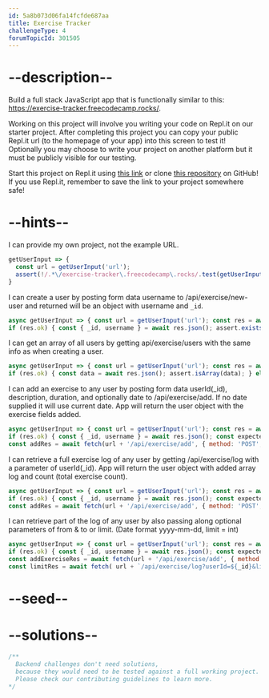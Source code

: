 ```yaml
---
id: 5a8b073d06fa14fcfde687aa
title: Exercise Tracker
challengeType: 4
forumTopicId: 301505
---
```


# --description--

Build a full stack JavaScript app that is functionally similar to this: <https://exercise-tracker.freecodecamp.rocks/>.

Working on this project will involve you writing your code on Repl.it on our starter project. After completing this project you can copy your public Repl.it url (to the homepage of your app) into this screen to test it! Optionally you may choose to write your project on another platform but it must be publicly visible for our testing.

Start this project on Repl.it using [this link](https://repl.it/github/freeCodeCamp/boilerplate-project-exercisetracker) or clone [this repository](https://github.com/freeCodeCamp/boilerplate-project-exercisetracker/) on GitHub! If you use Repl.it, remember to save the link to your project somewhere safe!

# --hints--

I can provide my own project, not the example URL.

```js
getUserInput => {
  const url = getUserInput('url');
  assert(!/.*\/exercise-tracker\.freecodecamp\.rocks/.test(getUserInput('url')));
}
```

I can create a user by posting form data username to /api/exercise/new-user and returned will be an object with username and `_id`.

```js
async getUserInput => { const url = getUserInput('url'); const res = await fetch(url + '/api/exercise/new-user', { method: 'POST', headers: { 'Content-Type': 'application/x-www-form-urlencoded' }, body: `username=fcc_test_${Date.now()}`.substr(0, 29) });
if (res.ok) { const { _id, username } = await res.json(); assert.exists(_id); assert.exists(username); } else { throw new Error(`${res.status} ${res.statusText}`); } }
```

I can get an array of all users by getting api/exercise/users with the same info as when creating a user.

```js
async getUserInput => { const url = getUserInput('url'); const res = await fetch(url + '/api/exercise/users');
if (res.ok) { const data = await res.json(); assert.isArray(data); } else { throw new Error(`${res.status} ${res.statusText}`); } }
```

I can add an exercise to any user by posting form data userId(\_id), description, duration, and optionally date to /api/exercise/add. If no date supplied it will use current date. App will return the user object with the exercise fields added.

```js
async getUserInput => { const url = getUserInput('url'); const res = await fetch(url + '/api/exercise/new-user', { method: 'POST', headers: { 'Content-Type': 'application/x-www-form-urlencoded' }, body: `username=fcc_test_${Date.now()}`.substr(0, 29) });
if (res.ok) { const { _id, username } = await res.json(); const expected = { username, description: 'test', duration: 60, _id, date: 'Mon Jan 01 1990' };
const addRes = await fetch(url + '/api/exercise/add', { method: 'POST', headers: { 'Content-Type': 'application/x-www-form-urlencoded' }, body: `userId=${_id}&description=${expected.description}&duration=${expected.duration}&date=1990-01-01` }); if (addRes.ok) { const actual = await addRes.json(); assert.deepEqual(actual, expected); } else { throw new Error(`${addRes.status} ${addRes.statusText}`); } } else { throw new Error(`${res.status} ${res.statusText}`); } }
```

I can retrieve a full exercise log of any user by getting /api/exercise/log with a parameter of userId(\_id). App will return the user object with added array log and count (total exercise count).

```js
async getUserInput => { const url = getUserInput('url'); const res = await fetch(url + '/api/exercise/new-user', { method: 'POST', headers: { 'Content-Type': 'application/x-www-form-urlencoded' }, body: `username=fcc_test_${Date.now()}`.substr(0, 29) });
if (res.ok) { const { _id, username } = await res.json(); const expected = { username, description: 'test', duration: 60, _id, date: new Date().toDateString() };
const addRes = await fetch(url + '/api/exercise/add', { method: 'POST', headers: { 'Content-Type': 'application/x-www-form-urlencoded' }, body: `userId=${_id}&description=${expected.description}&duration=${expected.duration}` }); if (addRes.ok) { const logRes = await fetch(url + `/api/exercise/log?userId=${_id}`); if (logRes.ok) { const { log } = await logRes.json(); assert.isArray(log); assert.equal(1, log.length); } else { throw new Error(`${logRes.status} ${logRes.statusText}`); } } else { throw new Error(`${addRes.status} ${addRes.statusText}`); } } else { throw new Error(`${res.status} ${res.statusText}`); } }
```

I can retrieve part of the log of any user by also passing along optional parameters of from & to or limit. (Date format yyyy-mm-dd, limit = int)

```js
async getUserInput => { const url = getUserInput('url'); const res = await fetch(url + '/api/exercise/new-user', { method: 'POST', headers: { 'Content-Type': 'application/x-www-form-urlencoded' }, body: `username=fcc_test_${Date.now()}`.substr(0, 29) });
if (res.ok) { const { _id, username } = await res.json(); const expected = { username, description: 'test', duration: 60, _id, date: new Date().toDateString() };
const addExerciseRes = await fetch(url + '/api/exercise/add', { method: 'POST', headers: { 'Content-Type': 'application/x-www-form-urlencoded' }, body: `userId=${_id}&description=${expected.description}&duration=${expected.duration}&date=1990-01-01` }); const addExerciseTwoRes = await fetch(url + '/api/exercise/add', { method: 'POST', headers: { 'Content-Type': 'application/x-www-form-urlencoded' }, body: `userId=${_id}&description=${expected.description}&duration=${expected.duration}&date=1990-01-02` }); if (addExerciseRes.ok && addExerciseTwoRes.ok) { const logRes = await fetch( url + `/api/exercise/log?userId=${_id}&from=1989-12-31&to=1990-01-03` ); if (logRes.ok) { const { log } = await logRes.json(); assert.isArray(log); assert.equal(2, log.length); } else { throw new Error(`${logRes.status} ${logRes.statusText}`); }
const limitRes = await fetch( url + `/api/exercise/log?userId=${_id}&limit=1` ); if (limitRes.ok) { const { log } = await limitRes.json(); assert.isArray(log); assert.equal(1, log.length); } else { throw new Error(`${limitRes.status} ${limitRes.statusText}`); } } else { throw new Error(`${res.status} ${res.statusText}`); } } else { throw new Error(`${res.status} ${res.statusText}`); } }
```

# --seed--

# --solutions--

```js
/**
  Backend challenges don't need solutions,
  because they would need to be tested against a full working project.
  Please check our contributing guidelines to learn more.
*/
```
